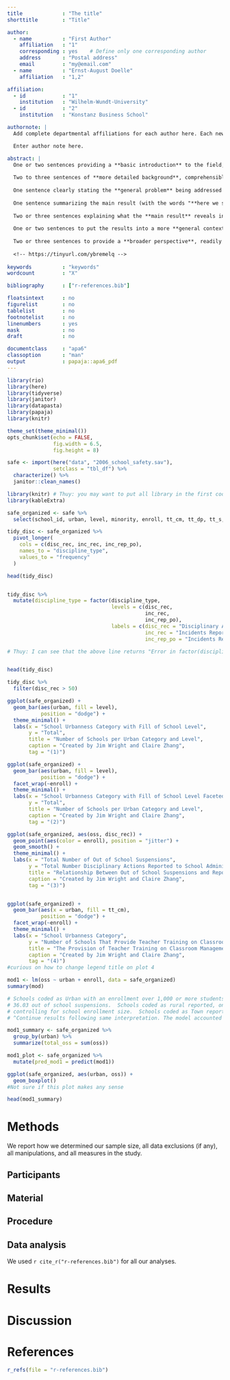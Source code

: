 ```yaml
---
title             : "The title"
shorttitle        : "Title"

author: 
  - name          : "First Author"
    affiliation   : "1"
    corresponding : yes    # Define only one corresponding author
    address       : "Postal address"
    email         : "my@email.com"
  - name          : "Ernst-August Doelle"
    affiliation   : "1,2"

affiliation:
  - id            : "1"
    institution   : "Wilhelm-Wundt-University"
  - id            : "2"
    institution   : "Konstanz Business School"

authornote: |
  Add complete departmental affiliations for each author here. Each new line herein must be indented, like this line.

  Enter author note here.

abstract: |
  One or two sentences providing a **basic introduction** to the field,  comprehensible to a scientist in any discipline.
  
  Two to three sentences of **more detailed background**, comprehensible  to scientists in related disciplines.
  
  One sentence clearly stating the **general problem** being addressed by  this particular study.
  
  One sentence summarizing the main result (with the words "**here we show**" or their equivalent).
  
  Two or three sentences explaining what the **main result** reveals in direct comparison to what was thought to be the case previously, or how the  main result adds to previous knowledge.
  
  One or two sentences to put the results into a more **general context**.
  
  Two or three sentences to provide a **broader perspective**, readily comprehensible to a scientist in any discipline.
  
  <!-- https://tinyurl.com/ybremelq -->
  
keywords          : "keywords"
wordcount         : "X"

bibliography      : ["r-references.bib"]

floatsintext      : no
figurelist        : no
tablelist         : no
footnotelist      : no
linenumbers       : yes
mask              : no
draft             : no

documentclass     : "apa6"
classoption       : "man"
output            : papaja::apa6_pdf
---
```


```r
library(rio)
library(here)
library(tidyverse)
library(janitor)
library(datapasta)
library(papaja)
library(knitr)

theme_set(theme_minimal())
opts_chunk$set(echo = FALSE,
               fig.width = 6.5,
               fig.height = 8)

```

```r

safe <- import(here("data", "2006_school_safety.sav"),
               setclass = "tbl_df") %>% 
  characterize() %>% 
  janitor::clean_names() 

library(knitr) # Thuy: you may want to put all library in the first code chunk
library(kableExtra)

```

``` r

safe_organized <- safe %>% 
  select(school_id, urban, level, minority, enroll, tt_cm, tt_dp, tt_s, tt_wsvb, tt_pbi, disc_rec, inc_rec, inc_rep_po, oss)

tidy_disc <- safe_organized %>% 
  pivot_longer(
    cols = c(disc_rec, inc_rec, inc_rep_po),
    names_to = "discipline_type",
    values_to = "frequency"
  ) 

head(tidy_disc)


tidy_disc %>% 
  mutate(discipline_type = factor(discipline_type, 
                                  levels = c(disc_rec,
                                             inc_rec, 
                                             inc_rep_po),
                                  labels = c(disc_rec = "Disciplinary Actions Reported",
                                             inc_rec = "Incidents Reported", 
                                             inc_rep_po = "Incidents Reported to Police")))

# Thuy: I can see that the above line returns "Error in factor(discipline_type, levels = c(disc_rec, inc_rec, inc_rep_po), object 'disc_rec' not found" ==> this is probaly because you already pivot it in the earlier code line. That means disc_rec is no longer in your tidy_disc data. 


head(tidy_disc)

tidy_disc %>% 
  filter(disc_rec > 50)

```

```r
ggplot(safe_organized) +
  geom_bar(aes(urban, fill = level),
           position = "dodge") +
  theme_minimal() +
  labs(x = "School Urbanness Category with Fill of School Level", 
       y = "Total",
       title = "Number of Schools per Urban Category and Level",
       caption = "Created by Jim Wright and Claire Zhang",
       tag = "(1)")

ggplot(safe_organized) +
  geom_bar(aes(urban, fill = level),
           position = "dodge") +
  facet_wrap(~enroll) +
  theme_minimal() +
  labs(x = "School Urbanness Category with Fill of School Level Faceted by School Enrollment", 
       y = "Total",
       title = "Number of Schools per Urban Category and Level",
       caption = "Created by Jim Wright and Claire Zhang",
       tag = "(2)")

ggplot(safe_organized, aes(oss, disc_rec)) +
  geom_point(aes(color = enroll), position = "jitter") +
  geom_smooth() +
  theme_minimal() +
  labs(x = "Total Number of Out of School Suspensions", 
       y = "Total Number Disciplinary Actions Reported to School Administration",
       title = "Relationship Between Out of School Suspensions and Reported Disciplinary Actions",
       caption = "Created by Jim Wright and Claire Zhang",
       tag = "(3)")


ggplot(safe_organized) +
  geom_bar(aes(x = urban, fill = tt_cm), 
           position = "dodge") +
  facet_wrap(~enroll) +
  theme_minimal() +
  labs(x = "School Urbanness Category", 
       y = "Number of Schools That Provide Teacher Training on Classroom Management",
       title = "The Provision of Teacher Training on Classroom Management by Urbanness and Enrollment of School",
       caption = "Created by Jim Wright and Claire Zhang",
       tag = "(4)")
#curious on how to change legend title on plot 4


```

```r
mod1 <- lm(oss ~ urban + enroll, data = safe_organized)
summary(mod)

# Schools coded as Urban with an enrollment over 1,000 or more students reported an average of 
# 36.03 out of school suspensions.  Schools coded as rural reported, on average, 6.26 fewer suspensions
# controlling for school enrollment size.  Schools coded as Town reported, on average, 4.34 fewer suspensions. 
# ^Continue results following same interpretation. The model accounted for approximately 6.3% of the variance. 

mod1_summary <- safe_organized %>% 
  group_by(urban) %>% 
  summarize(total_oss = sum(oss))

mod1_plot <- safe_organized %>% 
  mutate(pred_mod1 = predict(mod1))

ggplot(safe_organized, aes(urban, oss)) +
  geom_boxplot()
#Not sure if this plot makes any sense 

head(mod1_summary)

```


# Methods
We report how we determined our sample size, all data exclusions (if any), all manipulations, and all measures in the study. <!-- 21-word solution (Simmons, Nelson & Simonsohn, 2012; retrieved from http://ssrn.com/abstract=2160588) -->

## Participants

## Material

## Procedure

## Data analysis
We used `r cite_r("r-references.bib")` for all our analyses.


# Results

# Discussion


\newpage

# References
```r
r_refs(file = "r-references.bib")
```

\begingroup
\setlength{\parindent}{-0.5in}
\setlength{\leftskip}{0.5in}

<div id = "refs"></div>
\endgroup
